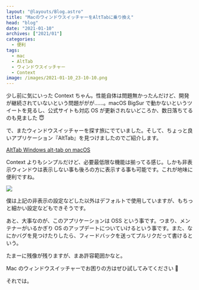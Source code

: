 ```yaml
---
layout: "@layouts/Blog.astro"
title: "MacのウィンドウスイッチャーをAltTabに乗り換え"
head: "blog"
date: "2021-01-10"
archives: ["2021/01"]
categories:
  - 便利
tags:
  - mac
  - AltTab
  - ウィンドウスイッチャー
  - Context
image: /images/2021-01-10_23-10-10.png
---
```



少し前に気にいった Context ちゃん。性能自体は問題無かったんだけど、開発が継続されていないという問題ががが……。macOS BigSur で動かないというツイートを見るし、公式サイトも対応 OS が更新されないどころか、数日落ちてるのも見ました 😇

で、またウィンドウスイッチャーを探す旅にでていました。そして、ちょっと良いアプリケーション『AltTab』を見つけましたのでご紹介します。

[AltTab Windows alt-tab on macOS](https://alt-tab-macos.netlify.app/)

Context よりもシンプルだけど、必要最低限な機能は揃ってる感じ。しかも非表示ウィンドウは表示しない事も後ろの方に表示する事も可能です。これが地味に便利ですね。

<img src={settingImage} />

僕は上記の非表示の設定などした以外はデフォルトで使用していますが、もちっと細かい設定などもできそうです。

あと、大事なのが、このアプリケーションは OSS という事です。つまり、メンテナーがいるかぎり OS のアップデートについていけるという事です。また、なにかバグを見つけたりしたら、フィードバックを送ってプルリクだって書けるという。

たまーに残像が残りますが、まあ許容範囲かなと。

Mac のウィンドウスイッチャーでお困りの方はぜひ試してみてください 🙂

それでは。
